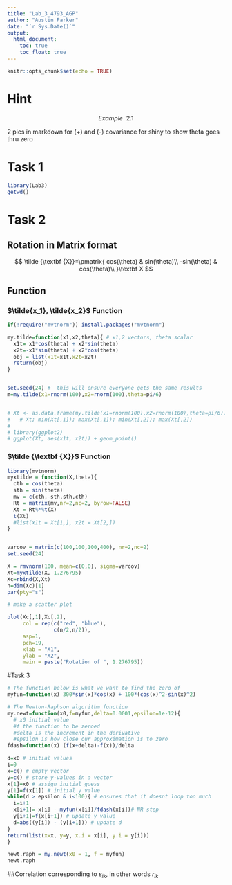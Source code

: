 ```yaml
---
title: "Lab_3_4793_AGP"
author: "Austin Parker"
date: "`r Sys.Date()`"
output: 
  html_document:
    toc: true
    toc_float: true
---
```


```r
knitr::opts_chunk$set(echo = TRUE)
```


# Hint
$$Example \:\: 2.1$$

2 pics in markdown for (+) and (-) covariance for shiny to show theta goes thru zero

# Task 1

```r
library(Lab3)
getwd()
```

# Task 2

## Rotation in Matrix format

$$
\tilde {\textbf {X}}=\pmatrix{
cos(\theta) & sin(\theta)\\
-sin(\theta) & cos(\theta)\\
}\textbf X
$$

## Function

### $\tilde{x_1}, \tilde{x_2}$ Function

```r
if(!require("mvtnorm")) install.packages("mvtnorm")

my.tilde=function(x1,x2,theta){ # x1,2 vectors, theta scalar
  x1t= x1*cos(theta) + x2*sin(theta)
  x2t=-x1*sin(theta) + x2*cos(theta)
  obj = list(x1t=x1t,x2t=x2t)
  return(obj)
}


set.seed(24) #  this will ensure everyone gets the same results
m=my.tilde(x1=rnorm(100),x2=rnorm(100),theta=pi/6)


# Xt <- as.data.frame(my.tilde(x1=rnorm(100),x2=rnorm(100),theta=pi/6))
#   # Xt; min(Xt[,1]); max(Xt[,1]); min(Xt[,2]); max(Xt[,2])
# 
# library(ggplot2)
# ggplot(Xt, aes(x1t, x2t)) + geom_point()
```


### $\tilde {\textbf {X}}$ Function
```r
library(mvtnorm)
myxtilde = function(X,theta){
  cth = cos(theta)
  sth = sin(theta)
  mv = c(cth,-sth,sth,cth)
  Rt = matrix(mv,nr=2,nc=2, byrow=FALSE)
  Xt = Rt%*%t(X)
  t(Xt)
  #list(x1t = Xt[1,], x2t = Xt[2,])
}


varcov = matrix(c(100,100,100,400), nr=2,nc=2)
set.seed(24)

X = rmvnorm(100, mean=c(0,0), sigma=varcov)
Xt=myxtilde(X, 1.276795)
Xc=rbind(X,Xt)
n=dim(Xc)[1]
par(pty="s")

# make a scatter plot

plot(Xc[,1],Xc[,2], 
     col = rep(c("red", "blue"), 
               c(n/2,n/2)),
     asp=1,
     pch=19,
     xlab = "X1",
     ylab = "X2",
     main = paste("Rotation of ", 1.276795))
```





#Task 3

```r
# The function below is what we want to find the zero of
myfun=function(x) 300*sin(x)*cos(x) + 100*(cos(x)^2-sin(x)^2)

# The Newton-Raphson algorithm function
my.newt=function(x0,f=myfun,delta=0.0001,epsilon=1e-12){
  # x0 initial value
  #f the function to be zeroed
  #delta is the increment in the derivative
  #epsilon is how close our approximation is to zero
fdash=function(x) (f(x+delta)-f(x))/delta

d=x0 # initial values
i=0
x=c() # empty vector
y=c() # store y-values in a vector 
x[1]=x0 # assign initial guess
y[1]=f(x[1]) # initial y value
while(d > epsilon & i<100){ # ensures that it doesnt loop too much
  i=i+1 
  x[i+1]= x[i] - myfun(x[i])/fdash(x[i])# NR step
  y[i+1]=f(x[i+1]) # update y value
  d=abs((y[i]) - (y[i+1])) # update d
}
return(list(x=x, y=y, x.i = x[i], y.i = y[i]))
}

newt.raph = my.newt(x0 = 1, f = myfun)
newt.raph
```

##Correlation corresponding to $s_{ik}$, in other words $r_{ik}$
